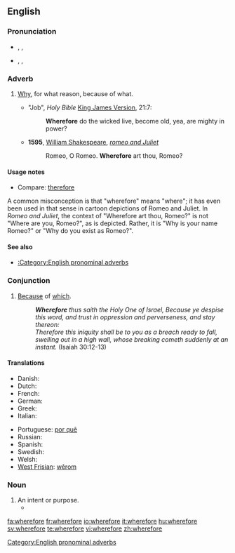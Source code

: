 ==English==

===Pronunciation===
* {{enPR|wâ(r)'fô(r)"}}, {{IPA|/ˈweə(r)ˌfɔː(r)/}}, {{SAMPA|/"we@(r)%fO:(r)/}}
* {{enPR|hwâ(r)'fô(r)"}}, {{IPA|/ˈʍeə(r)ˌfɔː(r)/}}, {{SAMPA|/"We@(r)%fO:(r)/}}

===Adverb===
{{en-adv|-}}

# {{archaic}} [[why|Why]], for what reason, because of what.
#* "Job", ''Holy Bible'' [[King James Version]], 21:7:
#*: '''Wherefore''' do the wicked live, become old, yea, are mighty in power?
#* '''1595''', [[w:William Shakespeare|William Shakespeare]], ''[[w:Romeo and Juliet|romeo and Juliet]]''
#*: Romeo, O Romeo. '''Wherefore''' art thou, Romeo?

====Usage notes====
* Compare: [[therefore]]
A common misconception is that "wherefore" means "where"; it has even been used in that sense in cartoon depictions of Romeo and Juliet. In ''Romeo and Juliet'', the context of "Wherefore art thou, Romeo?" is not "Where are you, Romeo?", as is depicted. Rather, it is "Why is your name Romeo?" or "Why do you exist as Romeo?".

====See also====
* [[:Category:English pronominal adverbs]]

===Conjunction===
{{en-conj}}

# {{archaic}} [[because|Because]] of [[which]].
#: '''''Wherefore''' thus saith the Holy One of Israel, Because ye despise this word, and trust in oppression and perverseness, and stay thereon: <br>Therefore this iniquity shall be to you as a breach ready to fall, swelling out in a high wall, whose breaking cometh suddenly at an instant.'' (Isaiah 30:12-13)

====Translations====
{{trans-top|because of which}}
* Danish: {{t+|da|hvorfor}}
* Dutch: {{t+|nl|waarom}}
* French: {{t+|fr|pourquoi}}
* German: {{t+|de|warum}}
* Greek: {{t+|el|γιατί|sc=Grek}}
* Italian: {{t+|it|perché}}
{{trans-mid}}
* Portuguese: [[por quê]]
* Russian: {{t+|ru|почему|sc=Cyrl}}
* Spanish: {{t-|es|por qué}}
* Swedish: {{t+|sv|varför}}
* Welsh: {{t-|cy|paham|xs=Welsh}}
* [[West Frisian]]: [[wêrom]]
{{trans-bottom}}

===Noun===
{{en-noun}}

# An intent or purpose.
#* {{quote-book|title=Good evening Mr. & Mrs. America, and all the ships at sea|page=72|author=Richard Bausch|pag=1996|passage=They want their money without reference to the hows and '''wherefores'''.}}

[[Category:English pronominal adverbs]]

[[fa:wherefore]]
[[fr:wherefore]]
[[io:wherefore]]
[[it:wherefore]]
[[hu:wherefore]]
[[sv:wherefore]]
[[te:wherefore]]
[[vi:wherefore]]
[[zh:wherefore]]